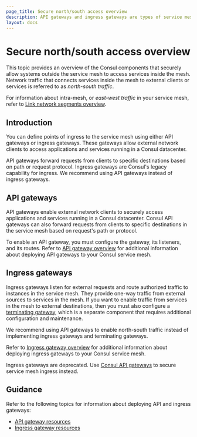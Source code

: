 ```yaml
---
page_title: Secure north/south access overview
description: API gateways and ingress gateways are types of service mesh proxies that you can use to securely allow systems outside the Consul service mesh to access services in the mesh. Learn how API and ingress gateways can help you enable access to services registered by Consul.
layout: docs
---
```


# Secure north/south access overview

This topic provides an overview of the Consul components that securely allow systems outside the service mesh to access services inside the mesh. Network traffic that connects services inside the mesh to external clients or services is referred to as _north-south traffic_.

For information about intra-mesh, or _east-west traffic_ in your service mesh, refer to [Link network segments overview](/consul/docs/link).

## Introduction

You can define points of ingress to the service mesh using either API gateways or ingress gateways. These gateways allow external network clients to access applications and services running in a Consul datacenter.

API gateways forward requests from clients to specific destinations based on path or request protocol. Ingress gateways are Consul's legacy capability for ingress. We recommend using API gateways instead of ingress gateways.

## API gateways

API gateways enable external network clients to securely access applications and services running in a Consul datacenter. Consul API gateways can also forward requests from clients to specific destinations in the service mesh based on request's path or protocol.

To enable an API gateway, you must configure the gateway, its listeners, and its routes. Refer to [API gateway overview](/consul/docs/access/api-gateway) for additional information about deploying API gateways to your Consul service mesh.

## Ingress gateways

Ingress gateways listen for external requests and route authorized traffic to instances in the service mesh. They provide one-way traffic from external sources to services in the mesh. If you want to enable traffic from services in the mesh to external destinations, then you must also configure a [terminating gateway](/consul/docs/register/external/terminating-gateway), which is a separate component that requires additional configuration and maintenance.

We recommend using API gateways to enable north-south traffic instead of implementing ingress gateways and terminating gateways.

Refer to [Ingress gateway overview](/consul/docs/access/ingress-gateway) for additional information about deploying ingress gateways to your Consul service mesh.

<Note>

Ingress gateways are deprecated. Use [Consul API gateways](/access/api-gateway) to secure service mesh ingress instead.

</Note>

## Guidance

Refer to the following topics for information about deploying API and ingress gateways:

- [API gateway resources](/consul/docs/access/api-gateway#guidance)
- [Ingress gateway resources](/consul/docs/access/ingress-gateway#guidance)